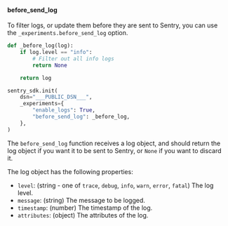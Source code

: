 #### before_send_log

To filter logs, or update them before they are sent to Sentry, you can use the `_experiments.before_send_log` option.

```python
def _before_log(log):
    if log.level == "info":
        # Filter out all info logs
        return None

    return log

sentry_sdk.init(
    dsn="___PUBLIC_DSN___",
    _experiments={
        "enable_logs": True,
        "before_send_log": _before_log,
    },
)
```

The `before_send_log` function receives a log object, and should return the log object if you want it to be sent to Sentry, or `None` if you want to discard it.

The log object has the following properties:

- `level`: (string - one of `trace`, `debug`, `info`, `warn`, `error`, `fatal`) The log level.
- `message`: (string) The message to be logged.
- `timestamp`: (number) The timestamp of the log.
- `attributes`: (object) The attributes of the log.
